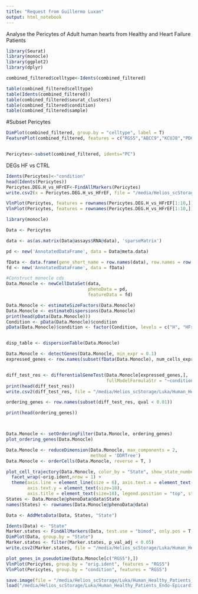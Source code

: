 ```yaml
---
title: "Request from Guillermo Luxan"
output: html_notebook
---
```

Analyse the Pericytes of Adult human hearts from Healthy and Heart Failure Patients

```r
library(Seurat)
library(monocle)
library(ggplot2)
library(dplyr)
```



```r
combined_filtered$celltype<-Idents(combined_filtered)

```

```r
table(combined_filtered$celltype)
table(Idents(combined_filtered))
table(combined_filtered$seurat_clusters)
table(combined_filtered$condition)
table(combined_filtered$sample)
```

#Subset Pericytes
```r
DimPlot(combined_filtered, group.by = "celltype", label = T)
FeaturePlot(combined_filtered, features = c("RGS5","ABCC9","KCUJ8","PDGFRB","CSPG4"), label = T)


Pericytes<-subset(combined_filtered, idents="PC")
```


DEGs HF vs CTRL
```r
Idents(Pericytes)<-"condition"
head(Idents(Pericytes))
Pericytes.DEG.H_vs_HFrEF<-FindAllMarkers(Pericytes)
write.csv2(x = Pericytes.DEG.H_vs_HFrEF, file = "/media/Helios_scStorage/Luka/Human_Healthy_Patients_Endo-Epicardium/Seurat/01_GH2_HFrEF/Pericytes/Pericytes.DEG.H_vs_HFrEF.csv")

```
```r
VlnPlot(Pericytes, features = rownames(Pericytes.DEG.H_vs_HFrEF[1:10,]), pt.size = 0.005)
VlnPlot(Pericytes, features = rownames(Pericytes.DEG.H_vs_HFrEF[1:10,]), pt.size = 0.005, group.by = "sample")

```

```r
library(monocle)

Data <- Pericytes

data <- as(as.matrix(Data@assays$RNA@data), 'sparseMatrix')

pd <- new('AnnotatedDataFrame', data = Data@meta.data)

fData <- data.frame(gene_short_name = row.names(data), row.names = row.names(data))
fd <- new('AnnotatedDataFrame', data = fData)

#Construct monocle cds
Data.Monocle <- newCellDataSet(data,
                               phenoData = pd,
                               featureData = fd)

Data.Monocle <- estimateSizeFactors(Data.Monocle)
Data.Monocle <- estimateDispersions(Data.Monocle)
print(head(pData(Data.Monocle)))
Condition <- pData(Data.Monocle)$condition
pData(Data.Monocle)$condition <- factor(Condition, levels = c("H", "HFrEF"))


disp_table <- dispersionTable(Data.Monocle)

Data.Monocle <- detectGenes(Data.Monocle, min_expr = 0.1)
expressed_genes <- row.names(subset(fData(Data.Monocle), num_cells_expressed >= 10))


diff_test_res <- differentialGeneTest(Data.Monocle[expressed_genes,],
                                      fullModelFormulaStr = "~condition")
print(head(diff_test_res))
write.csv2(diff_test_res, file = "/media/Helios_scStorage/Luka/Human_Healthy_Patients_Endo-Epicardium/Seurat/01_GH2_HFrEF/Pericytes/Pericytes.DEG.H_vs_HFrEF.Monocle.csv")

ordering_genes <- row.names(subset(diff_test_res, qval < 0.01))

print(head(ordering_genes))



Data.Monocle <- setOrderingFilter(Data.Monocle, ordering_genes)
plot_ordering_genes(Data.Monocle)

Data.Monocle <- reduceDimension(Data.Monocle, max_components = 2,
                                method = 'DDRTree')
Data.Monocle <- orderCells(Data.Monocle, reverse = T, )

plot_cell_trajectory(Data.Monocle, color_by = "State", show_state_number = F, show_tree = T) + 
  facet_wrap(~orig.ident,nrow = 1) + 
  theme(axis.line = element_line(size = 6), axis.text.x = element_text(size=16, face = "italic"),
        axis.text.y = element_text(size=18),
        axis.title = element_text(size=18), legend.position = "top", strip.text = element_text(size=18))
States <- Data.Monocle@phenoData@data$State
names(States) <- rownames(Data.Monocle@phenoData@data)

Data <- AddMetaData(Data, States, "State")

Idents(Data) <- "State"
Marker.states <- FindAllMarkers(Data, test.use = "bimod", only.pos = T, logfc.threshold = 0.1)
DimPlot(Data, group.by = "State")
Marker.states <- filter(Marker.states, p_val_adj < 0.05)
write.csv2(Marker.states, file = "/media/Helios_scStorage/Luka/Human_Healthy_Patients_Endo-Epicardium/Seurat/01_GH2_HFrEF/Pericytes/Pericytes.DEG.H_vs_HFrEF.MarkerStates.Monocle.csv")

```
```r
plot_genes_in_pseudotime(Data.Monocle[c("RGS5"),])
VlnPlot(Pericytes, group.by = "orig.ident", features = "RGS5")
VlnPlot(Pericytes, group.by = "condition", features = "RGS5")

```


```r
save.image(file = "/media/Helios_scStorage/Luka/Human_Healthy_Patients_Endo-Epicardium/Seurat/01_GH2_HFrEF/Pericytes/Pericytes.Workspace.RData")
load("/media/Helios_scStorage/Luka/Human_Healthy_Patients_Endo-Epicardium/Seurat/01_GH2_HFrEF/Pericytes/Pericytes.Workspace.RData")
```
